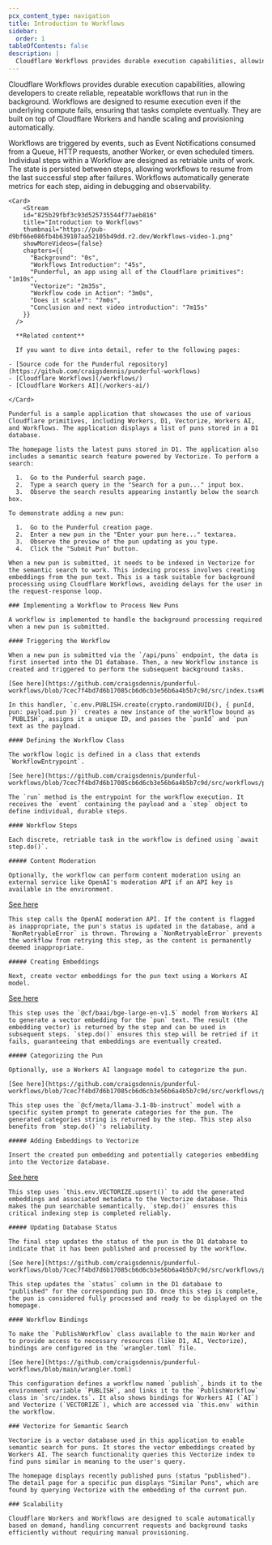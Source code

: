 ```yaml
---
pcx_content_type: navigation
title: Introduction to Workflows
sidebar:
  order: 1
tableOfContents: false
description: |
  Cloudflare Workflows provides durable execution capabilities, allowing developers to create reliable, repeatable workflows that run in the background. Workflows are designed to resume execution even if the underlying compute fails, ensuring that tasks complete eventually. They are built on top of Cloudflare Workers and handle scaling and provisioning automatically.
---
```



<Tabs>
  <TabItem label="Watch this episode">

  Cloudflare Workflows provides durable execution capabilities, allowing developers to create reliable, repeatable workflows that run in the background. Workflows are designed to resume execution even if the underlying compute fails, ensuring that tasks complete eventually. They are built on top of Cloudflare Workers and handle scaling and provisioning automatically.

  Workflows are triggered by events, such as Event Notifications consumed from a Queue, HTTP requests, another Worker, or even scheduled timers. Individual steps within a Workflow are designed as retriable units of work. The state is persisted between steps, allowing workflows to resume from the last successful step after failures. Workflows automatically generate metrics for each step, aiding in debugging and observability.

    <Card>
        <Stream
        id="825b29fbf3c93d525735544f77aeb816"
        title="Introduction to Workflows"
        thumbnail="https://pub-d9bf66e086fb4b639107aa52105b49dd.r2.dev/Workflows-video-1.png"
        showMoreVideos={false}
        chapters={{
          "Background": "0s",
          "Workflows Introduction": "45s",
          "Punderful, an app using all of the Cloudflare primitives": "1m10s",
          "Vectorize": "2m35s",
          "Workflow code in Action": "3m0s",
          "Does it scale?": "7m0s",
          "Conclusion and next video introduction": "7m15s"
        }}
      />

      **Related content**

      If you want to dive into detail, refer to the following pages:

    - [Source code for the Punderful repository](https://github.com/craigsdennis/punderful-workflows)
    - [Cloudflare Workflows](/workflows/)
    - [Cloudflare Workers AI](/workers-ai/)

    </Card>
  </TabItem>
  
  <TabItem label="Step-by-step tutorial">

    Punderful is a sample application that showcases the use of various Cloudflare primitives, including Workers, D1, Vectorize, Workers AI, and Workflows. The application displays a list of puns stored in a D1 database.

    The homepage lists the latest puns stored in D1. The application also includes a semantic search feature powered by Vectorize. To perform a search:

      1.  Go to the Punderful search page.
      2.  Type a search query in the "Search for a pun..." input box.
      3.  Observe the search results appearing instantly below the search box.

    To demonstrate adding a new pun:

      1.  Go to the Punderful creation page.
      2.  Enter a new pun in the "Enter your pun here..." textarea.
      3.  Observe the preview of the pun updating as you type.
      4.  Click the "Submit Pun" button.

    When a new pun is submitted, it needs to be indexed in Vectorize for the semantic search to work. This indexing process involves creating embeddings from the pun text. This is a task suitable for background processing using Cloudflare Workflows, avoiding delays for the user in the request-response loop.

    ### Implementing a Workflow to Process New Puns

    A workflow is implemented to handle the background processing required when a new pun is submitted.

    #### Triggering the Workflow

    When a new pun is submitted via the `/api/puns` endpoint, the data is first inserted into the D1 database. Then, a new Workflow instance is created and triggered to perform the subsequent background tasks.

    [See here](https://github.com/craigsdennis/punderful-workflows/blob/7cec7f4bd7d6b17085cb6d6cb3e56b6a4b5b7c9d/src/index.tsx#L165)

    In this handler, `c.env.PUBLISH.create(crypto.randomUUID(), { punId, pun: payload.pun })` creates a new instance of the workflow bound as `PUBLISH`, assigns it a unique ID, and passes the `punId` and `pun` text as the payload.

    #### Defining the Workflow Class

    The workflow logic is defined in a class that extends `WorkflowEntrypoint`.

    [See here](https://github.com/craigsdennis/punderful-workflows/blob/7cec7f4bd7d6b17085cb6d6cb3e56b6a4b5b7c9d/src/workflows/publish.ts#L12)

    The `run` method is the entrypoint for the workflow execution. It receives the `event` containing the payload and a `step` object to define individual, durable steps.

    #### Workflow Steps

    Each discrete, retriable task in the workflow is defined using `await step.do()`.

    ##### Content Moderation

    Optionally, the workflow can perform content moderation using an external service like OpenAI's moderation API if an API key is available in the environment.

  [See here](https://github.com/craigsdennis/punderful-workflows/blob/7cec7f4bd7d6b17085cb6d6cb3e56b6a4b5b7c9d/src/workflows/publish.ts#L16)

    This step calls the OpenAI moderation API. If the content is flagged as inappropriate, the pun's status is updated in the database, and a `NonRetryableError` is thrown. Throwing a `NonRetryableError` prevents the workflow from retrying this step, as the content is permanently deemed inappropriate.

    ##### Creating Embeddings

    Next, create vector embeddings for the pun text using a Workers AI model.

[See here](https://github.com/craigsdennis/punderful-workflows/blob/7cec7f4bd7d6b17085cb6d6cb3e56b6a4b5b7c9d/src/workflows/publish.ts#L34)

    This step uses the `@cf/baai/bge-large-en-v1.5` model from Workers AI to generate a vector embedding for the `pun` text. The result (the embedding vector) is returned by the step and can be used in subsequent steps. `step.do()` ensures this step will be retried if it fails, guaranteeing that embeddings are eventually created.

    ##### Categorizing the Pun

    Optionally, use a Workers AI language model to categorize the pun.

    [See here](https://github.com/craigsdennis/punderful-workflows/blob/7cec7f4bd7d6b17085cb6d6cb3e56b6a4b5b7c9d/src/workflows/publish.ts#L41)

    This step uses the `@cf/meta/llama-3.1-8b-instruct` model with a specific system prompt to generate categories for the pun. The generated categories string is returned by the step. This step also benefits from `step.do()`'s reliability.

    ##### Adding Embeddings to Vectorize

    Insert the created pun embedding and potentially categories embedding into the Vectorize database.

   [See here](https://github.com/craigsdennis/punderful-workflows/blob/7cec7f4bd7d6b17085cb6d6cb3e56b6a4b5b7c9d/src/workflows/publish.ts#L78)

    This step uses `this.env.VECTORIZE.upsert()` to add the generated embeddings and associated metadata to the Vectorize database. This makes the pun searchable semantically. `step.do()` ensures this critical indexing step is completed reliably.

    ##### Updating Database Status

    The final step updates the status of the pun in the D1 database to indicate that it has been published and processed by the workflow.

    [See here](https://github.com/craigsdennis/punderful-workflows/blob/7cec7f4bd7d6b17085cb6d6cb3e56b6a4b5b7c9d/src/workflows/publish.ts#L104)

    This step updates the `status` column in the D1 database to "published" for the corresponding pun ID. Once this step is complete, the pun is considered fully processed and ready to be displayed on the homepage.

    #### Workflow Bindings

    To make the `PublishWorkflow` class available to the main Worker and to provide access to necessary resources (like D1, AI, Vectorize), bindings are configured in the `wrangler.toml` file.

    [See here](https://github.com/craigsdennis/punderful-workflows/blob/main/wrangler.toml)

    This configuration defines a workflow named `publish`, binds it to the environment variable `PUBLISH`, and links it to the `PublishWorkflow` class in `src/index.ts`. It also shows bindings for Workers AI (`AI`) and Vectorize (`VECTORIZE`), which are accessed via `this.env` within the workflow.

    ### Vectorize for Semantic Search

    Vectorize is a vector database used in this application to enable semantic search for puns. It stores the vector embeddings created by Workers AI. The search functionality queries this Vectorize index to find puns similar in meaning to the user's query.

    The homepage displays recently published puns (status "published"). The detail page for a specific pun displays "Similar Puns", which are found by querying Vectorize with the embedding of the current pun.

    ### Scalability

    Cloudflare Workers and Workflows are designed to scale automatically based on demand, handling concurrent requests and background tasks efficiently without requiring manual provisioning.

  </TabItem>

  <TabItem label="Series overview">
    <Render file="workflows-series-navigation" />
  </TabItem>
</Tabs>
